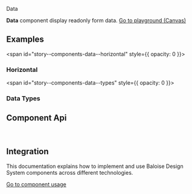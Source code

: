 
<bal-doc-banner id="story--components-data--basic">Data</bal-doc-banner>

<bal-doc-lead>
  <b>Data</b> component display readonly form data.
</bal-doc-lead>

<Canvas withSource="open" className="has-visible-overflow">
  <Story id="components-data--basic" />
</Canvas>

<bal-doc-app>
  <bal-button-group class="mb-large" position="center">
    <a class="button is-primary" href="?path=/story/components-data--basic">
      Go to playground (Canvas)
    </a>
    <bal-doc-code-sandbox
      framework="angular"
      template={Basic.parameters.docs.source.code}
      modules="data"
    ></bal-doc-code-sandbox>
    <bal-doc-code-sandbox
      framework="html"
      template={Basic.parameters.docs.source.code}
      modules="data"
    ></bal-doc-code-sandbox>
  </bal-button-group>
</bal-doc-app>

## Examples

<span id="story--components-data--horizontal" style={{ opacity: 0 }}></span>

### Horizontal

<Canvas>
  <Story id="components-data--horizontal" />
</Canvas>

<span id="story--components-data--types" style={{ opacity: 0 }}></span>

### Data Types

<Canvas>
  <Story id="components-data--data-types" />
</Canvas>

## Component Api

<Description markdown={readme} />
<Description markdown={dataItem} />
<Description markdown={dataLabel} />
<Description markdown={dataValue} />

<br />

## Integration

This documentation explains how to implement and use Baloise Design System components across different technologies.

<a class="button is-primary" href="?path=/docs/development-components--page">
  Go to component usage
</a>


<Description markdown={theming} />


<Description markdown={testing} />

<bal-doc-github link="/components/bal-data/stories/bal-data.docs.mdx"></bal-doc-github>
